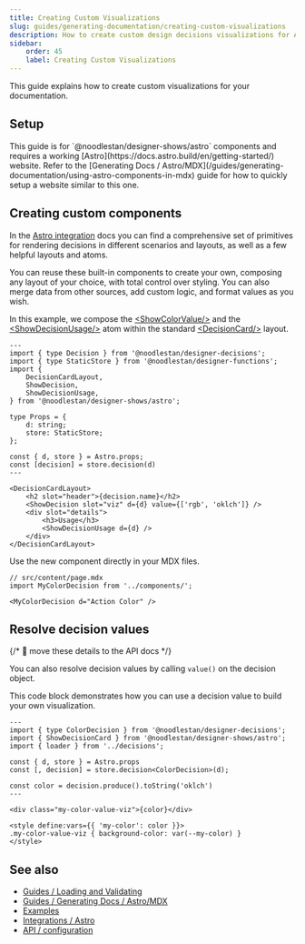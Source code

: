 ```yaml
---
title: Creating Custom Visualizations
slug: guides/generating-documentation/creating-custom-visualizations
description: How to create custom design decisions visualizations for Astro/Starlight based docs
sidebar:
    order: 45
    label: Creating Custom Visualizations
---
```



This guide explains how to create custom visualizations for your documentation.

## Setup

<Aside type="note">
    This guide is for `@noodlestan/designer-shows/astro` components and requires a working
    [Astro](https://docs.astro.build/en/getting-started/) website. Refer to the [Generating Docs /
    Astro/MDX](/guides/generating-documentation/using-astro-components-in-mdx) guide for how to
    quickly setup a website similar to this one.
</Aside>

## Creating custom components

In the [Astro integration](/integrations/Astro) docs you can find a comprehensive set of primitives for rendering decisions in different scenarios and layouts, as well as a few helpful layouts and atoms.

You can reuse these built-in components to create your own, composing any layout of your choice, with total control over styling. You can also merge data from other sources, add custom logic, and format values as you wish.

In this example, we compose the [&lt;ShowColorValue/&gt;](/integrations/Astro/Composable/Values/#showcolorvalue) and the [&lt;ShowDecisionUsage/&gt;](/integrations/Astro/Composable/Attributes/#showdecisionusage) atom within the standard [&lt;DecisionCard/&gt;](/integrations/Astro/ShowDecisionCard) layout.

```astro title="MyColorDecision.Astro"
---
import { type Decision } from '@noodlestan/designer-decisions';
import { type StaticStore } from '@noodlestan/designer-functions';
import {
    DecisionCardLayout,
    ShowDecision,
    ShowDecisionUsage,
} from '@noodlestan/designer-shows/astro';

type Props = {
    d: string;
    store: StaticStore;
};

const { d, store } = Astro.props;
const [decision] = store.decision(d)
---

<DecisionCardLayout>
    <h2 slot="header">{decision.name}</h2>
    <ShowDecision slot="viz" d={d} value={['rgb', 'oklch']} />
    <div slot="details">
        <h3>Usage</h3>
        <ShowDecisionUsage d={d} />
    </div>
</DecisionCardLayout>
```

Use the new component directly in your MDX files.

```mdx
// src/content/page.mdx
import MyColorDecision from '../components/';

<MyColorDecision d="Action Color" />
```

## Resolve decision values

{/* 🚧 move these details to the API docs */}

You can also resolve decision values by calling `value()` on the decision object.

This code block demonstrates how you can use a decision value to build your own visualization.

```astro
---
import { type ColorDecision } from '@noodlestan/designer-decisions';
import { ShowDecisionCard } from '@noodlestan/designer-shows/astro';
import { loader } from '../decisions';

const { d, store } = Astro.props
const [, decision] = store.decision<ColorDecision>(d);

const color = decision.produce().toString('oklch')
---

<div class="my-color-value-viz">{color}</div>

<style define:vars={{ 'my-color': color }}>
.my-color-value-viz { background-color: var(--my-color) }
</style>
```

## See also

-   [Guides / Loading and Validating](/guides/loading-and-validating-design-decisions/)
-   [Guides / Generating Docs / Astro/MDX](/guides/generating-documentation/using-astro-components-in-mdx/)
-   [Examples](/examples)
-   [Integrations / Astro](/integrations/Astro)
-   [API / configuration](/api/configuration)

